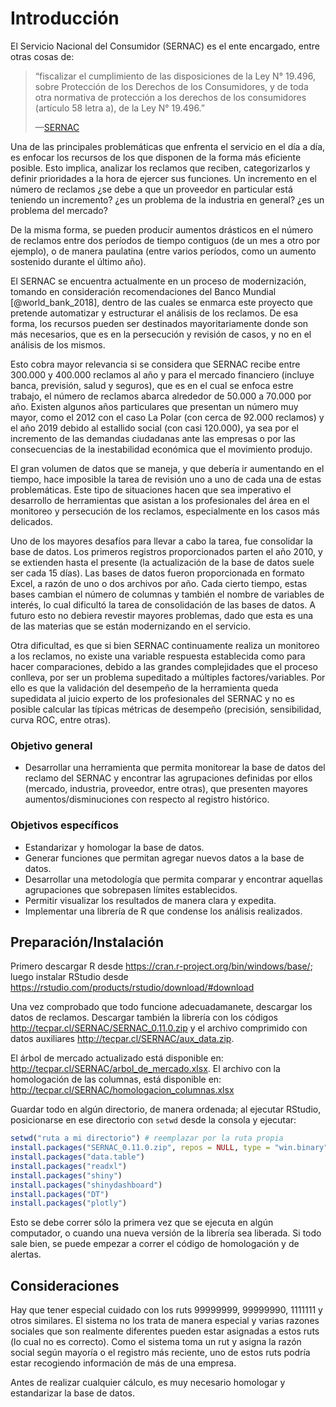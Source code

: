\mainmatter

# Introducción {#capitulo-introduccion}

El Servicio Nacional del Consumidor (SERNAC) es el ente encargado, entre otras cosas de:

> "fiscalizar el cumplimiento de las disposiciones de la Ley N° 19.496, sobre Protección de los Derechos de los Consumidores, y de toda otra normativa de protección a los derechos de los consumidores (artículo 58 letra a), de la Ley N° 19.496."
>
> ---[SERNAC](https://www.sernac.cl/portal/618/w3-propertyvalue-62729.html)

Una de las principales problemáticas que enfrenta el servicio en el día a día, es enfocar los recursos de los que disponen de la forma más eficiente posible. Esto implica, analizar los reclamos que reciben, categorizarlos y definir prioridades a la hora de ejercer sus funciones. Un incremento en el número de reclamos ¿se debe a que un proveedor en particular está teniendo un incremento? ¿es un problema de la industria en general? ¿es un problema del mercado?

De la misma forma, se pueden producir aumentos drásticos en el número de reclamos entre dos períodos de tiempo contiguos (de un mes a otro por ejemplo), o de manera paulatina (entre varios períodos, como un aumento sostenido durante el último año).

El SERNAC se encuentra actualmente en un proceso de modernización, tomando en consideración recomendaciones del Banco Mundial [@world_bank_2018], dentro de las cuales se enmarca este proyecto que pretende automatizar y estructurar el análisis de los reclamos. De esa forma, los recursos pueden ser destinados mayoritariamente donde son más necesarios, que es en la persecución y revisión de casos, y no en el análisis de los mismos. 

Esto cobra mayor relevancia si se considera que SERNAC recibe entre 300.000 y 400.000 reclamos al año y para el mercado financiero (incluye banca, previsión, salud y seguros), que es en el cual se enfoca estre trabajo, el número de reclamos abarca alrededor de 50.000 a 70.000 por año. Existen algunos años particulares que presentan un número muy mayor, como el 2012 con el caso La Polar (con cerca de 92.000 reclamos) y el año 2019 debido al estallido social (con casi 120.000), ya sea por el incremento de las demandas ciudadanas ante las empresas o por las consecuencias de la inestabilidad económica que el movimiento produjo.

El gran volumen de datos que se maneja, y que debería ir aumentando en el tiempo, hace imposible la tarea de revisión uno a uno de cada una de estas problemáticas. Este tipo de situaciones hacen que sea imperativo el desarrollo de herramientas que asistan a los profesionales del área en el monitoreo y persecución de los reclamos, especialmente en los casos más delicados.

Uno de los mayores desafíos para llevar a cabo la tarea, fue consolidar la base de datos. Los primeros registros proporcionados parten el año 2010, y se extienden hasta el presente (la actualización de la base de datos suele ser cada 15 días). Las bases de datos fueron proporcionada en formato Excel, a razón de uno o dos archivos por año. Cada cierto tiempo, estas bases cambian el número de columnas y también el nombre de variables de interés, lo cual dificultó la tarea de consolidación de las bases de datos. A futuro esto no debiera revestir mayores problemas, dado que esta es una de las materias que se están modernizando en el servicio.

Otra dificultad, es que si bien SERNAC continuamente realiza un monitoreo a los reclamos, no existe una variable respuesta establecida como para hacer comparaciones, debido a las grandes complejidades que el proceso conlleva, por ser un problema supeditado a múltiples factores/variables. Por ello es que la validación del desempeño de la herramienta queda supedidata al juicio experto de los profesionales del SERNAC y no es posible calcular las típicas métricas de desempeño (precisión, sensibilidad, curva ROC, entre otras).


### Objetivo general {-}

* Desarrollar una herramienta que permita monitorear la base de datos del reclamo del SERNAC y encontrar las agrupaciones definidas por ellos (mercado, industria, proveedor, entre otras), que presenten mayores aumentos/disminuciones con respecto al registro histórico.

### Objetivos específicos {-}

* Estandarizar y homologar la base de datos.
* Generar funciones que permitan agregar nuevos datos a la base de datos.
* Desarrollar una metodología que permita comparar y encontrar aquellas agrupaciones que sobrepasen límites establecidos.
* Permitir visualizar los resultados de manera clara y expedita.
* Implementar una librería de R que condense los análisis realizados.


## Preparación/Instalación {#preparacion-instalacion}

Primero descargar R desde <https://cran.r-project.org/bin/windows/base/>; luego instalar RStudio desde <https://rstudio.com/products/rstudio/download/#download>

<!-- desde <http://tecpar.cl/SERNAC/dbf_v03.RData> (peso aprox, 200MB) -->
Una vez comprobado que todo funcione adecuadamanete, descargar los datos de reclamos. Descargar también la librería con los códigos <http://tecpar.cl/SERNAC/SERNAC_0.11.0.zip> y el archivo comprimido con datos auxiliares <http://tecpar.cl/SERNAC/aux_data.zip>.

El árbol de mercado actualizado está disponible en: <http://tecpar.cl/SERNAC/arbol_de_mercado.xlsx>. El archivo con la homologación de las columnas, está disponible en: <http://tecpar.cl/SERNAC/homologacion_columnas.xlsx>

Guardar todo en algún directorio, de manera ordenada; al ejecutar RStudio, posicionarse en ese directorio con `setwd` desde la consola y ejecutar:

```r
setwd("ruta a mi directorio") # reemplazar por la ruta propia
install.packages("SERNAC_0.11.0.zip", repos = NULL, type = "win.binary")
install.packages("data.table")
install.packages("readxl")
install.packages("shiny")
install.packages("shinydashboard")
install.packages("DT")
install.packages("plotly")
```

Esto se debe correr sólo la primera vez que se ejecuta en algún computador, o cuando una nueva versión de la librería sea liberada. Si todo sale bien, se puede empezar a correr el código de homologación y de alertas.


## Consideraciones

Hay que tener especial cuidado con los ruts 99999999, 99999990, 1111111 y otros similares. El sistema no los trata de manera especial y varias razones sociales que son realmente diferentes pueden estar asignadas a estos ruts (lo cual no es correcto). Como el sistema toma un rut y asigna la razón social según mayoría o el registro más reciente, uno de estos ruts podría estar recogiendo información de más de una empresa.

Antes de realizar cualquier cálculo, es muy necesario homologar y estandarizar la base de datos.
